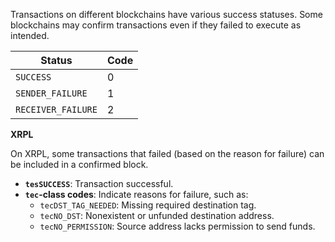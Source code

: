Transactions on different blockchains have various success statuses. Some blockchains may confirm transactions even if they failed to execute as intended.

| Status             | Code |
| ------------------ | ---- |
| `SUCCESS`          | 0    |
| `SENDER_FAILURE`   | 1    |
| `RECEIVER_FAILURE` | 2    |

**XRPL**

On XRPL, some transactions that failed (based on the reason for failure) can be included in a confirmed block.

- **`tesSUCCESS`**: Transaction successful.
- **`tec`-class codes**: Indicate reasons for failure, such as:
  - `tecDST_TAG_NEEDED`: Missing required destination tag.
  - `tecNO_DST`: Nonexistent or unfunded destination address.
  - `tecNO_PERMISSION`: Source address lacks permission to send funds.

